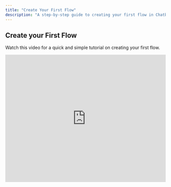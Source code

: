 ```yaml
---
title: "Create Your First Flow"
description: "A step-by-step guide to creating your first flow in Chatbot Builder AI."
---
```



## Create your First Flow

Watch this video for a quick and simple tutorial on creating your first flow.

<iframe width="100%" height="400" src="https://www.youtube.com/embed/R4h6K-8O-iE" title="YouTube video player" frameborder="0" allow="accelerometer; autoplay; clipboard-write; encrypted-media; gyroscope; picture-in-picture" allowfullscreen />

### The Flow Page

The "Flow" page is where you'll manage all your chatbot flows.

![Flow page overview](https://gb-v2-upload-prod.s3.amazonaws.com/uploads/150000055075/create-your-first-flow-1.png)

Here's a quick overview of the key elements on this page:

- **Generic Search Bar:** You can search for anything inside the platform, including flows.
- **Main Menu:** Access other tabs in the platform from the left-side menu.
- **Tags & Custom Fields:** These links will take you to the detailed list and analytics of tags and custom fields respectively.

### Creating a New Flow

<Steps>
  <Step>
    Click on the **“Add Flow”** button to create a new flow for your chatbot
    campaign.
  </Step>
</Steps>

### The Flow Table

The flow table provides a summary of all your flows, including:

- **Flow Name:** The name of your flow.
- **Modified Date:** The date when the flow was last modified.
- **Menu:** A menu for each flow with the following options:
  - **Preview:** Preview your flow.
  - **Analytics:** View analytics for your flow.
  - **Flow Link:** Get a shareable link to your flow.
  - **Edit:** Edit your flow.
  - **Delete:** Delete your flow.

### Deleting Flows

To delete one or more flows, select the flows you want to remove and click on the trash icon below the table.

![Deleting flows](https://gb-v2-upload-prod.s3.amazonaws.com/uploads/150000055075/create-your-first-flow-2.png)

<Note>
  The **Yellow color** before the flow name indicates that the flow is **unpublished**. It will not be shown to your subscribers until it is published.
</Note>

<Info>
  Always make sure that your flow is **published** before making it live.
</Info>